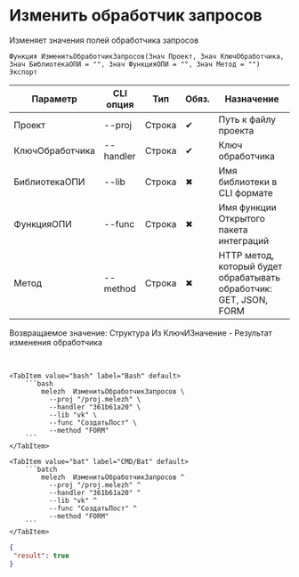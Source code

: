 ﻿---
sidebar_position: 5
description: Изменить обработчик запросов и другие функции для работы с Melezh в Открытом пакете интеграций - бесплатной open-source библиотеке интеграций для 1С:Предприятие 8, OneScript и CLI
keywords: [1C, 1С, 1С:Предприятие, 1С:Предприятие 8.3, API, Интеграция, Сервисы, Обмен, OneScript, CLI]
---


# Изменить обработчик запросов
 Изменяет значения полей обработчика запросов



`Функция ИзменитьОбработчикЗапросов(Знач Проект, Знач КлючОбработчика, Знач БиблиотекаОПИ = "", Знач ФункцияОПИ = "", Знач Метод = "") Экспорт`

  | Параметр | CLI опция | Тип | Обяз. | Назначение |
  |-|-|-|-|-|
  | Проект | --proj | Строка | &#x2714; | Путь к файлу проекта |
  | КлючОбработчика | --handler | Строка | &#x2714; | Ключ обработчика |
  | БиблиотекаОПИ | --lib | Строка | &#x2716; | Имя библиотеки в CLI формате |
  | ФункцияОПИ | --func | Строка | &#x2716; | Имя функции Открытого пакета интеграций |
  | Метод | --method | Строка | &#x2716; | HTTP метод, который будет обрабатывать обработчик: GET, JSON, FORM |

  
  Возвращаемое значение:   Структура Из КлючИЗначение - Результат изменения обработчика

<br/>



    

 <Tabs>
  
    <TabItem value="bash" label="Bash" default>
        ```bash
            melezh  ИзменитьОбработчикЗапросов \
              --proj "/proj.melezh" \
              --handler "361b61a20" \
              --lib "vk" \
              --func "СоздатьПост" \
              --method "FORM"
        ```
    </TabItem>
  
    <TabItem value="bat" label="CMD/Bat" default>
        ```batch
            melezh  ИзменитьОбработчикЗапросов ^
              --proj "/proj.melezh" ^
              --handler "361b61a20" ^
              --lib "vk" ^
              --func "СоздатьПост" ^
              --method "FORM"
        ```
    </TabItem>
</Tabs>

```json title="Результат"
{
 "result": true
}
```
